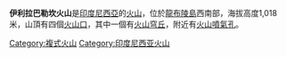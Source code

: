 {{Infobox Mountain
| Name = 伊利拉巴勒坎火山
| photo = 
| photo_caption = 
| Elevation = 1,018米
| elevation_ref = 
| prominence = 
| listing = [[Ribu|Ribu]]
| Location = {{INA}}[[龍布陵島|龍布陵島]]
| range = 
| Coordinates = {{coord|8|33|S|123|23|E|type:mountain}}
| pushpin_map = Indonesia
| latd=8 |latm=33 |lats= |latNS=S
| longd=123 |longm=23 |longs= |longEW=E
| topo = 
| Type = [[複式火山|複式火山]]
| age = 
| Last eruption = 不詳
| first_ascent = 
| easiest_route = 
}}

'''伊利拉巴勒坎火山'''是[[印度尼西亞|印度尼西亞]]的[[火山|火山]]，位於[[龍布陵島|龍布陵島]]西南部，海拔高度1,018米，山頂有四個[[火山口|火山口]]，其中一個有[[火山穹丘|火山穹丘]]，附近有[[火山噴氣孔|火山噴氣孔]]。

[[Category:複式火山|Category:複式火山]]
[[Category:印度尼西亚火山|Category:印度尼西亚火山]]

{{Indonesia-stub}}